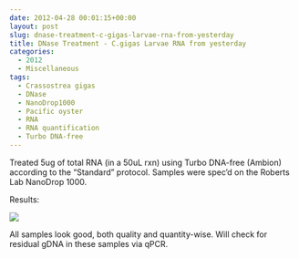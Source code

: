 ```yaml
---
date: 2012-04-28 00:01:15+00:00
layout: post
slug: dnase-treatment-c-gigas-larvae-rna-from-yesterday
title: DNase Treatment - C.gigas Larvae RNA from yesterday
categories:
  - 2012
  - Miscellaneous
tags:
  - Crassostrea gigas
  - DNase
  - NanoDrop1000
  - Pacific oyster
  - RNA
  - RNA quantification
  - Turbo DNA-free
---
```


Treated 5ug of total RNA (in a 50uL rxn) using Turbo DNA-free (Ambion) according to the "Standard" protocol. Samples were spec'd on the Roberts Lab NanoDrop 1000.

Results:

![](https://eagle.fish.washington.edu/Arabidopsis/RNA%20Spec%20Readings/20120427%20DNAsed%20RNA%20ODs-01.JPG)

All samples look good, both quality and quantity-wise. Will check for residual gDNA in these samples via qPCR.
